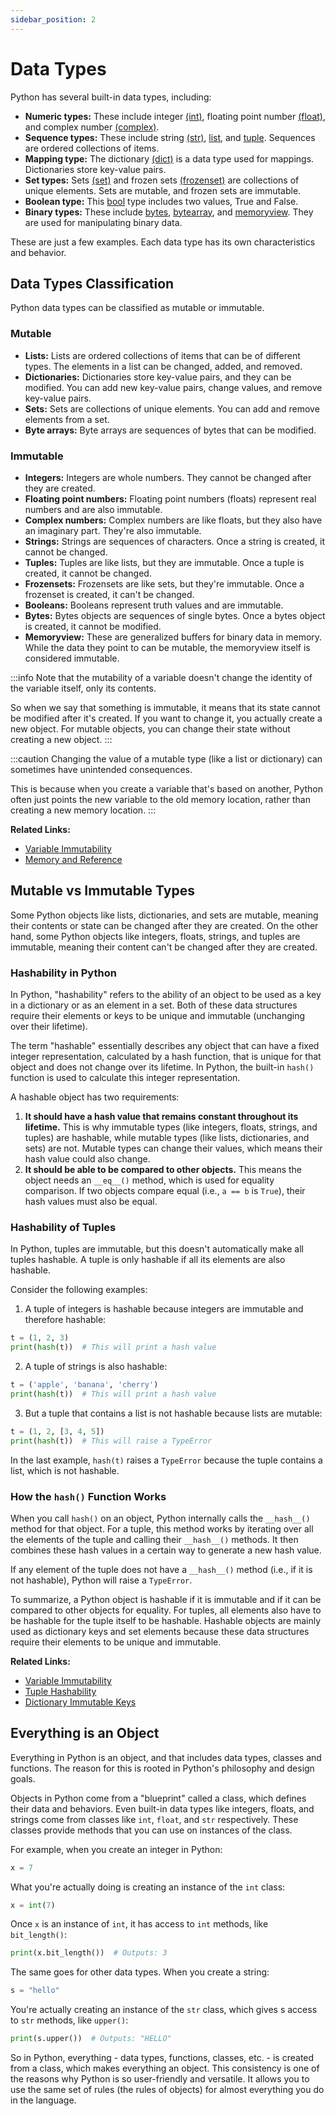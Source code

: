 ```yaml
---
sidebar_position: 2
---
```



# Data Types

Python has several built-in data types, including:

- **Numeric types:** These include integer [(int)](./data-types/int), floating point number [(float)](./data-types/float), and complex number [(complex)](./data-types/complex).
- **Sequence types:** These include string [(str)](./data-types/str), [list](./data-types/list), and [tuple](./data-types/tuple). Sequences are ordered collections of items.
- **Mapping type:** The dictionary [(dict)](./data-types/dict) is a data type used for mappings. Dictionaries store key-value pairs.
- **Set types:** Sets [(set)](./data-types/set) and frozen sets [(frozenset)](./data-types/frozenset) are collections of unique elements. Sets are mutable, and frozen sets are immutable.
- **Boolean type:** This [bool](./data-types/bool) type includes two values, True and False.
- **Binary types:** These include [bytes](./data-types/bytes), [bytearray](./data-types/bytearray), and [memoryview](./data-types/memoryview). They are used for manipulating binary data.

These are just a few examples. Each data type has its own characteristics and behavior.

## Data Types Classification

Python data types can be classified as mutable or immutable.

### Mutable

- **Lists:** Lists are ordered collections of items that can be of different types. The elements in a list can be changed, added, and removed.
- **Dictionaries:** Dictionaries store key-value pairs, and they can be modified. You can add new key-value pairs, change values, and remove key-value pairs.
- **Sets:** Sets are collections of unique elements. You can add and remove elements from a set.
- **Byte arrays:** Byte arrays are sequences of bytes that can be modified.

### Immutable

- **Integers:** Integers are whole numbers. They cannot be changed after they are created.
- **Floating point numbers:** Floating point numbers (floats) represent real numbers and are also immutable.
- **Complex numbers:** Complex numbers are like floats, but they also have an imaginary part. They're also immutable.
- **Strings:** Strings are sequences of characters. Once a string is created, it cannot be changed.
- **Tuples:** Tuples are like lists, but they are immutable. Once a tuple is created, it cannot be changed.
- **Frozensets:** Frozensets are like sets, but they're immutable. Once a frozenset is created, it can't be changed.
- **Booleans:** Booleans represent truth values and are immutable.
- **Bytes:** Bytes objects are sequences of single bytes. Once a bytes object is created, it cannot be modified.
- **Memoryview:** These are generalized buffers for binary data in memory. While the data they point to can be mutable, the memoryview itself is considered immutable.

:::info
Note that the mutability of a variable doesn't change the identity of the variable itself, only its contents.

So when we say that something is immutable, it means that its state cannot be modified after it's created. If you want to change it, you actually create a new object. For mutable objects, you can change their state without creating a new object.
:::

:::caution
Changing the value of a mutable type (like a list or dictionary) can sometimes have unintended consequences.

This is because when you create a variable that's based on another, Python often just points the new variable to the old memory location, rather than creating a new memory location.
:::

**Related Links:**
- [Variable Immutability](./variables#immutability)
- [Memory and Reference](./variables/diving-deep#memory-and-reference)

## Mutable vs Immutable Types

Some Python objects like lists, dictionaries, and sets are mutable, meaning their contents or state can be changed after they are created. On the other hand, some Python objects like integers, floats, strings, and tuples are immutable, meaning their content can't be changed after they are created.

### Hashability in Python

In Python, "hashability" refers to the ability of an object to be used as a key in a dictionary or as an element in a set. Both of these data structures require their elements or keys to be unique and immutable (unchanging over their lifetime).

The term "hashable" essentially describes any object that can have a fixed integer representation, calculated by a hash function, that is unique for that object and does not change over its lifetime. In Python, the built-in `hash()` function is used to calculate this integer representation.

A hashable object has two requirements:

1. **It should have a hash value that remains constant throughout its lifetime.** This is why immutable types (like integers, floats, strings, and tuples) are hashable, while mutable types (like lists, dictionaries, and sets) are not. Mutable types can change their values, which means their hash value could also change.
2. **It should be able to be compared to other objects.** This means the object needs an `__eq__()` method, which is used for equality comparison. If two objects compare equal (i.e., `a == b` is `True`), their hash values must also be equal.

### Hashability of Tuples

In Python, tuples are immutable, but this doesn't automatically make all tuples hashable. A tuple is only hashable if all its elements are also hashable.

Consider the following examples:

1. A tuple of integers is hashable because integers are immutable and therefore hashable:

```python title="main.py"
t = (1, 2, 3)
print(hash(t))  # This will print a hash value
```

2. A tuple of strings is also hashable:

```python title="main.py"
t = ('apple', 'banana', 'cherry')
print(hash(t))  # This will print a hash value
```

3. But a tuple that contains a list is not hashable because lists are mutable:

```python title="main.py"
t = (1, 2, [3, 4, 5])
print(hash(t))  # This will raise a TypeError
```

In the last example, `hash(t)` raises a `TypeError` because the tuple contains a list, which is not hashable.

### How the `hash()` Function Works

When you call `hash()` on an object, Python internally calls the `__hash__()` method for that object. For a tuple, this method works by iterating over all the elements of the tuple and calling their `__hash__()` methods. It then combines these hash values in a certain way to generate a new hash value.

If any element of the tuple does not have a `__hash__()` method (i.e., if it is not hashable), Python will raise a `TypeError`.

To summarize, a Python object is hashable if it is immutable and if it can be compared to other objects for equality. For tuples, all elements also have to be hashable for the tuple itself to be hashable. Hashable objects are mainly used as dictionary keys and set elements because these data structures require their elements to be unique and immutable.

**Related Links:**

- [Variable Immutability](./variables#immutability)
- [Tuple Hashability](./data-types/tuple#hashability)
- [Dictionary Immutable Keys](./data-types/dict#immutable-keys)

## Everything is an Object

Everything in Python is an object, and that includes data types, classes and functions. The reason for this is rooted in Python's philosophy and design goals.

Objects in Python come from a "blueprint" called a class, which defines their data and behaviors. Even built-in data types like integers, floats, and strings come from classes like `int`, `float`, and `str` respectively. These classes provide methods that you can use on instances of the class.

For example, when you create an integer in Python:

```python
x = 7
```

What you're actually doing is creating an instance of the `int` class:

```python
x = int(7)
```

Once `x` is an instance of `int`, it has access to `int` methods, like `bit_length()`:

```python
print(x.bit_length())  # Outputs: 3
```

The same goes for other data types. When you create a string:

```python
s = "hello"
```

You're actually creating an instance of the `str` class, which gives s access to `str` methods, like `upper()`:

```python
print(s.upper())  # Outputs: "HELLO"
```

So in Python, everything - data types, functions, classes, etc. - is created from a class, which makes everything an object. This consistency is one of the reasons why Python is so user-friendly and versatile. It allows you to use the same set of rules (the rules of objects) for almost everything you do in the language.

<DocCardList />